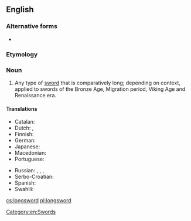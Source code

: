 {{also|long sword}}
==English==
{{wikipedia}}

===Alternative forms===
* {{l|en|long sword}}

===Etymology===
{{compound|en|long|sword}}

===Noun===
{{en-noun}}

# Any type of [[sword]] that is comparatively long; depending on context, applied to swords of the Bronze Age, Migration period, Viking Age and Renaissance era.

====Translations====
{{trans-top|a kind of sword}}
* Catalan: {{t|ca|espasa llarga|f}}
* Dutch: {{t|nl|grootzwaard|n}}, {{t|nl|slagzwaard|n}}
* Finnish: {{t|fi|pitkämiekka}}
* German: {{t|de|Langschwert|n}}
* Japanese: {{t|ja|太刀|tr=tachi}}
* Macedonian: {{t|mk|долг меч|m|tr=dolg meč}}
* Portuguese: {{t+|pt|montante|f}}
{{trans-mid}}
* Russian: {{t|ru|полутора́ручный меч|m}}, {{t+|ru|баста́рд|m}}, {{t|ru|дли́нный меч|m}}, {{t|ru|боево́й меч|m}}
* Serbo-Croatian: {{t|sh|дуги мач|sc=Cyrl}}
* Spanish: {{t|es|espada larga|f}}
* Swahili: {{t|sw|upanga mrefu}}
{{trans-bottom}}

[[Category:en:Swords]]

[[cs:longsword]]
[[pl:longsword]]